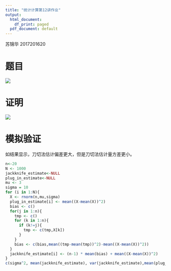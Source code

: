 ```yaml
---
title: "统计计算第12讲作业"
output:
  html_document:
    df_print: paged
  pdf_document: default
---
```

苏锦华 2017201620

# 题目

![](/home/sujinhua/Pictures/统计计算第11讲作业.jpg)

# 证明

![](证明.jpg)

# 模拟验证

如结果显示，刀切法估计偏差更大，但是刀切法估计量方差更小。

```r
n<-20
N <- 1000
jackknife_estimate<-NULL
plug_in_estimate<-NULL
mu <- 3
sigma = 10
for (i in 1:N){
  X <- rnorm(n,mu,sigma)
  plug_in_estimate[i] <- mean((X-mean(X))^2)
  bias <- c()
  for(j in 1:n){
    tmp <- c()
    for (k in 1:n){
      if (k!=j){
        tmp <- c(tmp,X[k])
      }
    }
    bias <- c(bias,mean((tmp-mean(tmp))^2)-mean((X-mean(X))^2))
  }
  jackknife_estimate[i] <- (n-1) * mean(bias) + mean((X-mean(X))^2)
}
c(sigma^2, mean(jackknife_estimate), var(jackknife_estimate),mean(plug_in_estimate),var(plug_in_estimate))
```